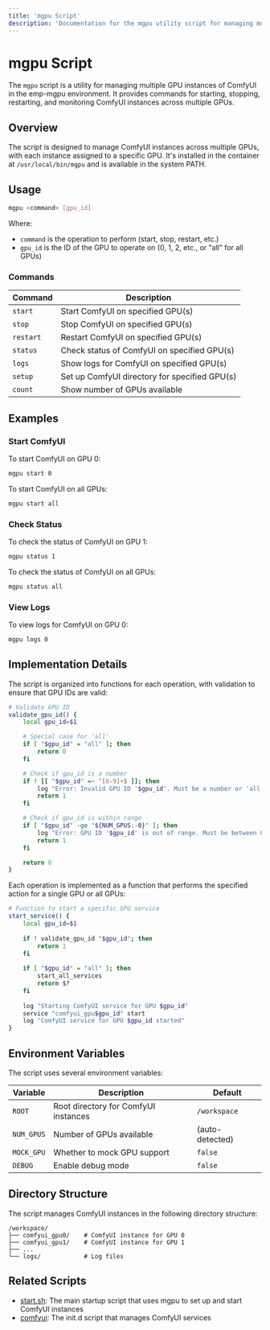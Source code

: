 ```yaml
---
title: 'mgpu Script'
description: 'Documentation for the mgpu utility script for managing multiple GPU instances of ComfyUI'
---
```


# mgpu Script

The `mgpu` script is a utility for managing multiple GPU instances of ComfyUI in the emp-mgpu environment. It provides commands for starting, stopping, restarting, and monitoring ComfyUI instances across multiple GPUs.

## Overview

The script is designed to manage ComfyUI instances across multiple GPUs, with each instance assigned to a specific GPU. It's installed in the container at `/usr/local/bin/mgpu` and is available in the system PATH.

## Usage

```bash
mgpu <command> [gpu_id]
```

Where:
- `command` is the operation to perform (start, stop, restart, etc.)
- `gpu_id` is the ID of the GPU to operate on (0, 1, 2, etc., or "all" for all GPUs)

### Commands

| Command | Description |
|---------|-------------|
| `start` | Start ComfyUI on specified GPU(s) |
| `stop` | Stop ComfyUI on specified GPU(s) |
| `restart` | Restart ComfyUI on specified GPU(s) |
| `status` | Check status of ComfyUI on specified GPU(s) |
| `logs` | Show logs for ComfyUI on specified GPU(s) |
| `setup` | Set up ComfyUI directory for specified GPU(s) |
| `count` | Show number of GPUs available |

## Examples

### Start ComfyUI

To start ComfyUI on GPU 0:

```bash
mgpu start 0
```

To start ComfyUI on all GPUs:

```bash
mgpu start all
```

### Check Status

To check the status of ComfyUI on GPU 1:

```bash
mgpu status 1
```

To check the status of ComfyUI on all GPUs:

```bash
mgpu status all
```

### View Logs

To view logs for ComfyUI on GPU 0:

```bash
mgpu logs 0
```

## Implementation Details

The script is organized into functions for each operation, with validation to ensure that GPU IDs are valid:

```bash
# Validate GPU ID
validate_gpu_id() {
    local gpu_id=$1

    # Special case for 'all'
    if [ "$gpu_id" = "all" ]; then
        return 0
    fi

    # Check if gpu_id is a number
    if ! [[ "$gpu_id" =~ ^[0-9]+$ ]]; then
        log "Error: Invalid GPU ID '$gpu_id'. Must be a number or 'all'"
        return 1
    fi

    # Check if gpu_id is within range
    if [ "$gpu_id" -ge "${NUM_GPUS:-0}" ]; then
        log "Error: GPU ID '$gpu_id' is out of range. Must be between 0 and $((NUM_GPUS-1))"
        return 1
    fi

    return 0
}
```

Each operation is implemented as a function that performs the specified action for a single GPU or all GPUs:

```bash
# Function to start a specific GPU service
start_service() {
    local gpu_id=$1
    
    if ! validate_gpu_id "$gpu_id"; then
        return 1
    fi
    
    if [ "$gpu_id" = "all" ]; then
        start_all_services
        return $?
    fi
    
    log "Starting ComfyUI service for GPU $gpu_id"
    service "comfyui_gpu$gpu_id" start
    log "ComfyUI service for GPU $gpu_id started"
}
```

## Environment Variables

The script uses several environment variables:

| Variable | Description | Default |
|----------|-------------|---------|
| `ROOT` | Root directory for ComfyUI instances | `/workspace` |
| `NUM_GPUS` | Number of GPUs available | (auto-detected) |
| `MOCK_GPU` | Whether to mock GPU support | `false` |
| `DEBUG` | Enable debug mode | `false` |

## Directory Structure

The script manages ComfyUI instances in the following directory structure:

```
/workspace/
├── comfyui_gpu0/    # ComfyUI instance for GPU 0
├── comfyui_gpu1/    # ComfyUI instance for GPU 1
├── ...
└── logs/            # Log files
```

## Related Scripts

- [start.sh](/gpu-containers/start-script): The main startup script that uses mgpu to set up and start ComfyUI instances
- [comfyui](/etc/init.d/comfyui): The init.d script that manages ComfyUI services
